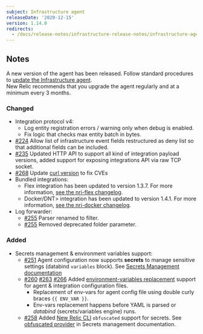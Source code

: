```yaml
---
subject: Infrastructure agent
releaseDate: '2020-12-15'
version: 1.14.0
redirects:
  - /docs/release-notes/infrastructure-release-notes/infrastructure-agent-release-notes/clone-new-relic-infrastructure-agent-1140
---
```


## Notes

A new version of the agent has been released. Follow standard procedures to [update the Infrastructure agent](https://docs.newrelic.com/docs/infrastructure/install-configure-manage-infrastructure/update-or-uninstall/update-infrastructure-agent).  
New Relic recommends that you upgrade the agent regularly and at a minimum every 3 months.

### Changed

* Integration protocol v4:
  * Log entity registration errors / warning only when debug is enabled.
  * Fix logic that checks max entity batch in bytes.
* [#224](https://github.com/newrelic/infrastructure-agent/pull/224) Allow list of infrastructure event fields restructured as deny list so that additional fields can be included.
* [#235](https://github.com/newrelic/infrastructure-agent/pull/235) Updated HTTP API to support all kind of integration payload versions, added support for exposing integrations API via raw TCP socket.
* [#268](https://github.com/newrelic/infrastructure-agent/pull/268) Update [curl version](https://curl.se/changes.html#7_74_0) to fix CVEs
* Bundled integrations:
  * Flex integration has been updated to version 1.3.7. For more information, [see the nri-flex changelog](https://github.com/newrelic/nri-flex/releases/tag/v1.3.7).
  * <DNT>Docker/DNT> integration has been updated to version 1.4.1. For more information, [see the nri-docker changelog](https://github.com/newrelic/nri-docker/releases/tag/v1.4.1).
* Log forwarder:
  * [#255](https://github.com/newrelic/infrastructure-agent/pull/255) Parser renamed to filter.
  * [#255](https://github.com/newrelic/infrastructure-agent/pull/253) Removed deprecated folder parameter.

### Added

* Secrets management & environment variables support:
  * [#251](https://github.com/newrelic/infrastructure-agent/pull/251) Agent configuration now supports **secrets** to manage sensitive settings (databind `variables` block). See [Secrets Management documentation](https://docs.newrelic.com/docs/integrations/host-integrations/installation/secrets-management)
  * [#260](https://github.com/newrelic/infrastructure-agent/pull/260) [#263](https://github.com/newrelic/infrastructure-agent/pull/263) [#266](https://github.com/newrelic/infrastructure-agent/pull/266) Added [environment-variables replacement](https://docs.newrelic.com/docs/infrastructure/install-infrastructure-agent/configuration/configure-infrastructure-agent) support for agent & integration configuration files.
    * Replacement of env-vars for agent config file using double curly braces `{{ ENV_VAR }}`.
    * Env-vars replacement happens before YAML is parsed or _databind_ (secrets/variables engine) runs.
  * [#258](https://github.com/newrelic/infrastructure-agent/pull/258) Added [New Relic CLI](https://github.com/newrelic/newrelic-cli/blob/c41108a2f47493e05542ce02e87f1225a72e7f76/docs/cli/newrelic_agent_config_obfuscate.md) `obfuscated` support for secrets. See [obfuscated provider](https://docs.newrelic.com/docs/integrations/host-integrations/installation/secrets-management#newrelic-cli-obfuscation) in Secrets management documentation.
